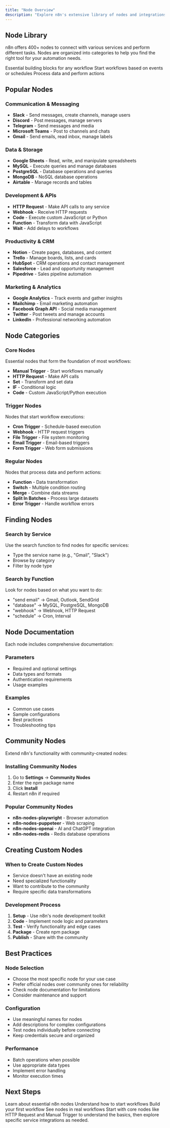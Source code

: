```yaml
---
title: "Node Overview"
description: "Explore n8n's extensive library of nodes and integrations"
---
```


## Node Library

n8n offers 400+ nodes to connect with various services and perform different tasks. Nodes are organized into categories to help you find the right tool for your automation needs.

<CardGroup cols={3}>
  <Card title="Core Nodes" icon="star">
    Essential building blocks for any workflow
  </Card>
  <Card title="Trigger Nodes" icon="play">
    Start workflows based on events or schedules
  </Card>
  <Card title="Regular Nodes" icon="cog">
    Process data and perform actions
  </Card>
</CardGroup>

## Popular Nodes

### Communication & Messaging
- **Slack** - Send messages, create channels, manage users
- **Discord** - Post messages, manage servers
- **Telegram** - Send messages and media
- **Microsoft Teams** - Post to channels and chats
- **Gmail** - Send emails, read inbox, manage labels

### Data & Storage
- **Google Sheets** - Read, write, and manipulate spreadsheets
- **MySQL** - Execute queries and manage databases
- **PostgreSQL** - Database operations and queries
- **MongoDB** - NoSQL database operations
- **Airtable** - Manage records and tables

### Development & APIs
- **HTTP Request** - Make API calls to any service
- **Webhook** - Receive HTTP requests
- **Code** - Execute custom JavaScript or Python
- **Function** - Transform data with JavaScript
- **Wait** - Add delays to workflows

### Productivity & CRM
- **Notion** - Create pages, databases, and content
- **Trello** - Manage boards, lists, and cards
- **HubSpot** - CRM operations and contact management
- **Salesforce** - Lead and opportunity management
- **Pipedrive** - Sales pipeline automation

### Marketing & Analytics
- **Google Analytics** - Track events and gather insights
- **Mailchimp** - Email marketing automation
- **Facebook Graph API** - Social media management
- **Twitter** - Post tweets and manage accounts
- **LinkedIn** - Professional networking automation

## Node Categories

### Core Nodes
Essential nodes that form the foundation of most workflows:

- **Manual Trigger** - Start workflows manually
- **HTTP Request** - Make API calls
- **Set** - Transform and set data
- **IF** - Conditional logic
- **Code** - Custom JavaScript/Python execution

### Trigger Nodes
Nodes that start workflow executions:

- **Cron Trigger** - Schedule-based execution
- **Webhook** - HTTP request triggers
- **File Trigger** - File system monitoring
- **Email Trigger** - Email-based triggers
- **Form Trigger** - Web form submissions

### Regular Nodes
Nodes that process data and perform actions:

- **Function** - Data transformation
- **Switch** - Multiple condition routing
- **Merge** - Combine data streams
- **Split In Batches** - Process large datasets
- **Error Trigger** - Handle workflow errors

## Finding Nodes

### Search by Service
Use the search function to find nodes for specific services:
- Type the service name (e.g., "Gmail", "Slack")
- Browse by category
- Filter by node type

### Search by Function
Look for nodes based on what you want to do:
- "send email" → Gmail, Outlook, SendGrid
- "database" → MySQL, PostgreSQL, MongoDB
- "webhook" → Webhook, HTTP Request
- "schedule" → Cron, Interval

## Node Documentation

Each node includes comprehensive documentation:

### Parameters
- Required and optional settings
- Data types and formats
- Authentication requirements
- Usage examples

### Examples
- Common use cases
- Sample configurations
- Best practices
- Troubleshooting tips

## Community Nodes

Extend n8n's functionality with community-created nodes:

### Installing Community Nodes
1. Go to **Settings** → **Community Nodes**
2. Enter the npm package name
3. Click **Install**
4. Restart n8n if required

### Popular Community Nodes
- **n8n-nodes-playwright** - Browser automation
- **n8n-nodes-puppeteer** - Web scraping
- **n8n-nodes-openai** - AI and ChatGPT integration
- **n8n-nodes-redis** - Redis database operations

## Creating Custom Nodes

### When to Create Custom Nodes
- Service doesn't have an existing node
- Need specialized functionality
- Want to contribute to the community
- Require specific data transformations

### Development Process
1. **Setup** - Use n8n's node development toolkit
2. **Code** - Implement node logic and parameters
3. **Test** - Verify functionality and edge cases
4. **Package** - Create npm package
5. **Publish** - Share with the community

## Best Practices

### Node Selection
- Choose the most specific node for your use case
- Prefer official nodes over community ones for reliability
- Check node documentation for limitations
- Consider maintenance and support

### Configuration
- Use meaningful names for nodes
- Add descriptions for complex configurations
- Test nodes individually before connecting
- Keep credentials secure and organized

### Performance
- Batch operations when possible
- Use appropriate data types
- Implement error handling
- Monitor execution times

## Next Steps

<CardGroup cols={2}>
  <Card title="Core Nodes" icon="star" href="/nodes/core-nodes">
    Learn about essential n8n nodes
  </Card>
  <Card title="Trigger Nodes" icon="play" href="/nodes/trigger-nodes">
    Understand how to start workflows
  </Card>
  <Card title="Quick Start" icon="rocket" href="/quickstart">
    Build your first workflow
  </Card>
  <Card title="Examples" icon="lightbulb" href="/workflows/examples">
    See nodes in real workflows
  </Card>
</CardGroup>

<Tip>
  Start with core nodes like HTTP Request and Manual Trigger to understand the basics, then explore specific service integrations as needed.
</Tip>